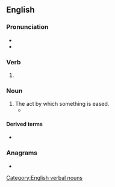 ==English==

===Pronunciation===
* {{IPA|en|/ˈiːzɪŋ/}}
* {{rhymes|en|iːzɪŋ|s=2}}

===Verb===
{{head|en|verb form}}

# {{present participle of|en|ease|nocat=1}}

===Noun===
{{en-noun}}

# The act by which something is eased.
#* {{quote-book|en|1978|Jack Vance|The View from Chickweed's Window|passage=Then everyone moved at the same time — slight shiftings of the hands and feet, furtive '''easings''' of position.}}

====Derived terms====
* {{l|en|quantitative easing}}

===Anagrams===
* {{anagrams|en|a=aegins|Gaines|agnise}}

[[Category:English verbal nouns]]